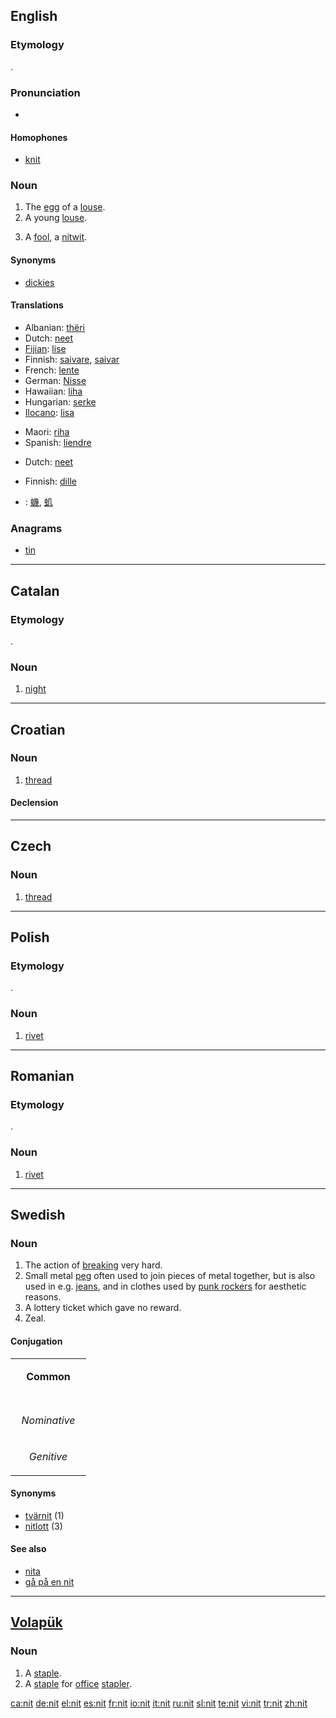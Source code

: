 ==English==

===Etymology===
{{OE.}} {{term|hnitu|lang=ang}}.

===Pronunciation===
*{{rhymes|ɪt}}

====Homophones====
*[[knit]]

===Noun===
{{en-noun}}

# The [[egg]] of a [[louse]].
# A young [[louse]].
# {{slang}} A [[fool]], a [[nitwit]].

====Synonyms====
*[[dickies]] {{i|[[Geordie]]}}

====Translations====
{{trans-top|egg of a louse}}
*Albanian: [[thëri]] {{f|p}}
*Dutch: [[neet]] {{f}}
*[[Fijian]]: [[lise]]
*Finnish: [[saivare]], [[saivar]]
*French: [[lente]] {{f}}
*German: [[Nisse]] {{f}}
*Hawaiian: [[liha]]
*Hungarian: [[serke]]
*[[Ilocano]]: [[lisa]]
{{trans-mid}}
*Maori: [[riha]]
*Spanish: [[liendre]] {{f}}
{{trans-bottom}}

{{trans-top|young louse}}
*Dutch: [[neet]] {{f}}
{{trans-mid}}
{{trans-bottom}}

{{trans-top|slang: fool, nitwit}}
*Finnish: [[dille]]
{{trans-mid}}
{{trans-bottom}}

{{checktrans}}
*{{ttbc|CJKV Characters}}: [[蟣]], [[虮]]

===Anagrams===
*[[tin]]

----

==Catalan==

===Etymology===
{{L.|ca}} {{term|nox|lang=la}}.

===Noun===
{{ca-noun-f}}

# [[night]]

----

==Croatian==

===Noun===
{{hr-noun|g=f|niti}}

# [[thread]]

====Declension====
{{hr-decl-noun
|nit|niti
|niti|niti
|niti|nitima
|nit|niti
|niti|niti
|niti|nitima
|niću / niti|nitima
}}

----

==Czech==

===Noun===
{{infl|cs|noun}}

# [[thread]]

----

==Polish==

===Etymology===
{{G.|pl}} {{term|Niete|lang=de}}.

===Noun===
{{infl|pl|noun|gender=m}}

# [[rivet]]

----

==Romanian==

===Etymology===
{{G.|ro}} {{term|Niete|lang=de}}.

===Noun===
{{infl|ro|noun|g=mf}}

# [[rivet]]

----

==Swedish==

===Noun===
{{infl|sv|noun}}

# The action of [[breaking]] very hard.
# Small metal [[peg]] often used to join pieces of metal together, but is also used in e.g. [[jeans]], and in clothes used by [[punk rocker]]s for aesthetic reasons.
# A lottery ticket which gave no reward.
# Zeal.

====Conjugation====
{| border=1 cellspacing=0
| bgcolor=#FFFFF0 colspan=5 align=center | '''Common'''
|-
|- bgcolor=#FFFFF0 align=center
! rowspan=2 |
| colspan=2 width=105 | ''Singular''
| colspan=2 | ''Plural''
|- bgcolor=#FFFFF0 align=center
| width=105 | ''Indefinite''
| width=105 | ''Definite''
| width=105 | ''Indefinite''
|  width=105 | ''Definite''
|- align=center
| width=105 bgcolor=#FFFFF0 | ''Nominative''
| [[nit]]
| [[niten]]
| [[nitar]]
| [[nitarna]]
|- align=center
| width=105 bgcolor=#FFFFF0 | ''Genitive''
| [[nits]]
| [[nitens]]
| [[nitars]]
| [[nitarnas]]
|}

====Synonyms====
*[[tvärnit]] (1)
*[[nitlott]] (3)

====See also====
*[[nita]]
*[[gå på en nit]]

----

==[[Volapük]]==

===Noun===
{{infl|vo|noun}}

# A [[staple]].
# A [[staple]] for [[office]] [[stapler]].

[[ca:nit]]
[[de:nit]]
[[el:nit]]
[[es:nit]]
[[fr:nit]]
[[io:nit]]
[[it:nit]]
[[ru:nit]]
[[sl:nit]]
[[te:nit]]
[[vi:nit]]
[[tr:nit]]
[[zh:nit]]